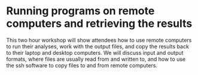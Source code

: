 # Running programs on remote computers and retrieving the results

This two hour workshop will show attendees how to use remote computers
to run their analyses, work with the output files, and copy the
results back to their laptop and desktop computers. We will discuss
input and output formats, where files are usually read from and
written to, and how to use the ssh software to copy files to and from
remote computers.
